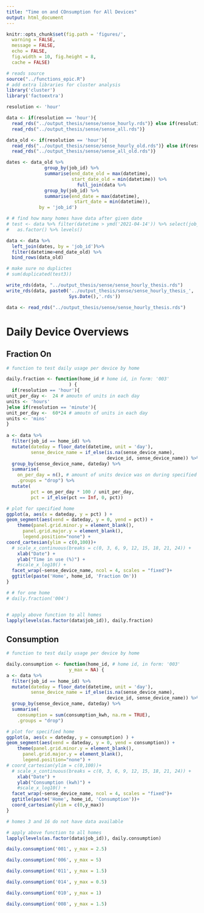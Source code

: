 ```yaml
---
title: "Time on and COnsumption for All Devices"
output: html_document
---
```


```r
knitr::opts_chunk$set(fig.path = 'figures/',
  warning = FALSE,
  message = FALSE,
  echo = FALSE,
  fig.width = 10, fig.height = 8,
  cache = FALSE)

```

```r
# reads source
source("../functions_epic.R")
# add extra libraries for cluster analysis
library('cluster')
library('factoextra')

```

```r
resolution <- 'hour'

```


```r
data <- if(resolution == 'hour'){
  read_rds("../output_thesis/sense/sense_hourly.rds")} else if(resolution == 'minute'){
  read_rds("../output_thesis/sense/sense_all.rds")}

data_old <- if(resolution == 'hour'){
  read_rds("../output_thesis/sense/sense_hourly_old.rds")} else if(resolution == 'minute'){
  read_rds("../output_thesis/sense/sense_all_old.rds")}

dates <- data_old %>%
              group_by(job_id) %>%
              summarise(end_date_old = max(datetime),
                        start_date_old = min(datetime)) %>%
                          full_join(data %>%
              group_by(job_id) %>%
              summarise(end_date = max(datetime),
                         start_date = min(datetime)),
            by = 'job_id')

# # find how many homes have data after given date
# test <- data %>% filter(datetime > ymd('2021-04-14')) %>% select(job_id) %>%
#   as.factor() %>% levels()
```


```r


data <- data %>%
  left_join(dates, by = 'job_id')%>%
  filter(datetime>end_date_old) %>%
  bind_rows(data_old)

# make sure no duplictes
# sum(duplicated(test3))

```


```r
write_rds(data, "../output_thesis/sense/sense_hourly_thesis.rds")
write_rds(data, paste0('../output_thesis/sense/sense_hourly_thesis_',
                       Sys.Date(),'.rds'))

```

```r
data <- read_rds("../output_thesis/sense/sense_hourly_thesis.rds")
```

# Daily Device Overviews  

## Fraction On  

```r

# function to test daily usage per device by home

daily.fraction <- function(home_id # home id, in form: '003'
                       ) {
  if(resolution == 'hour'){
unit_per_day <-  24 # amoutn of units in each day
units <- 'hours'
}else if(resolution == 'minute'){
unit_per_day <-  60*24 # amoutn of units in each day
units <- 'mins'
}
  
a <- data %>%
  filter(job_id == home_id) %>%
  mutate(dateday = floor_date(datetime, unit = 'day'),
         sense_device_name = if_else(is.na(sense_device_name),
                                     device_id, sense_device_name)) %>%
  group_by(sense_device_name, dateday) %>%
  summarise(
    on_per_day = n(), # amount of units device was on during specified day
    .groups = "drop") %>%
  mutate(
         pct = on_per_day * 100 / unit_per_day,
         pct = if_else(pct == Inf, 0, pct))

# plot for specified home
ggplot(a, aes(x = dateday, y = pct) ) +
geom_segment(aes(xend = dateday, y = 0, yend = pct)) +
    theme(panel.grid.minor.y = element_blank(),
      panel.grid.major.y = element_blank(),
      legend.position="none") +
coord_cartesian(ylim = c(0,100))+
  # scale_x_continuous(breaks = c(0, 3, 6, 9, 12, 15, 18, 21, 24)) +
    xlab("Date") +
    ylab("Time in use (%)") +
    #scale_x_log10() +
  facet_wrap(~sense_device_name, ncol = 4, scales = "fixed")+
  ggtitle(paste('Home', home_id, 'Fraction On'))
}


```

```r

# # for one home
# daily.fraction('004')


# apply above function to all homes
lapply(levels(as.factor(data$job_id)), daily.fraction)
```


## Consumption  

```r

# function to test daily usage per device by home

daily.consumption <- function(home_id, # home id, in form: '003'
                       y_max = NA) {
a <- data %>%
  filter(job_id == home_id) %>%
  mutate(dateday = floor_date(datetime, unit = 'day'),
         sense_device_name = if_else(is.na(sense_device_name),
                                     device_id, sense_device_name)) %>%
  group_by(sense_device_name, dateday) %>%
  summarise(
    consumption = sum(consumption_kwh, na.rm = TRUE),
    .groups = "drop")

# plot for specified home
ggplot(a, aes(x = dateday, y = consumption) ) +
geom_segment(aes(xend = dateday, y = 0, yend = consumption)) +
    theme(panel.grid.minor.y = element_blank(),
      panel.grid.major.y = element_blank(),
      legend.position="none") +
# coord_cartesian(ylim = c(0,100))+
  # scale_x_continuous(breaks = c(0, 3, 6, 9, 12, 15, 18, 21, 24)) +
    xlab("Date") +
    ylab("Consumption (kwh)") +
    #scale_x_log10() +
  facet_wrap(~sense_device_name, ncol = 4, scales = "fixed")+
  ggtitle(paste('Home', home_id, 'Consumption'))+
  coord_cartesian(ylim = c(0,y_max))
}


```

```r
# homes 3 and 16 do not have data available

# apply above function to all homes
lapply(levels(as.factor(data$job_id)), daily.consumption)
```

```r

daily.consumption('001', y_max = 2.5)

daily.consumption('006', y_max = 5)

daily.consumption('011', y_max = 1.5)

daily.consumption('014', y_max = 0.5)

daily.consumption('010', y_max = 1)

daily.consumption('008', y_max = 1.5)




```
